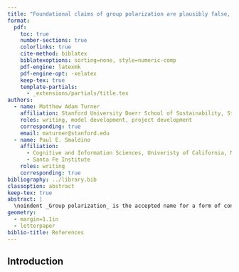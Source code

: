 ```yaml
---
title: "Foundational claims of group polarization are plausibly false, with lessons for studying psychological dynamics"
format:
  pdf:
    toc: true
    number-sections: true
    colorlinks: true
    cite-method: biblatex
    biblatexoptions: sorting=none, style=numeric-comp
    pdf-engine: latexmk
    pdf-engine-opt: -xelatex
    keep-tex: true
    template-partials:
      - _extensions/partials/title.tex
authors:
  - name: Matthew Adam Turner
    affiliation: Stanford University Doerr School of Sustainability, Stanford University
    roles: writing, model development, project development
    corresponding: true
    email: maturner@stanford.edu
  - name: Paul E. Smaldino
    affiliation: 
      - Cognitive and Information Sciences, Univeristy of California, Merced
      - Santa Fe Institute
    roles: writing
    corresponding: true
bibliography: ../library.bib
classoption: abstract
keep-tex: true
abstract: |
  \noindent _Group polarization_ is the accepted name for a form of consensus where members of a like-minded group become, on average, more extreme in their opinions after discussing a topic. Group polarization is important because it may drive broader polarization if relatively moderate groups become more extreme. Group polarization is celebrated as a regular, reliable outcome of a certain experimental design based on dozens of published studies that purportedly demonstrate the phenomena. However, in this paper we show that 55 of 60 published observations of purported group polarization, from ten foundational studies, are equally well-explained by a simple consensus model where group opinion variance decreases, but extremity does not increase. We show this through a novel computational meta-analysis framework designed to identify plausible pre- and post-discussion opinion distributions that are consistent with simple consensus, but appear to be group polarization when measured on ordinal, Likert-style scales. This occurs due to ceiling effects induced by ordinal measurements. At best this shows that a selection of foundational findings in social psychology must be discarded. At worst this is the tip of the iceberg, and many similar social psychological findings within and without the group polarization tradition will similarly be shown to be unreliable.
geometry:
  - margin=1.1in
  - letterpaper
biblio-title: References
---
```


## Introduction
